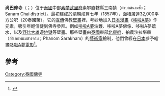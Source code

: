 '''尚巴修寺'''（{{lang-th|วัดสำปะซิว}}；{{lang-en|Wat Sampa Siw}}）位于[[泰國|泰國]]中部[[素攀武里府|素攀武里府]]素攀直轄縣三南猜（ตำบลสนามชัย；Sanam Chai district）。最初建成於[[清朝|清朝]]咸豐七年（1857年），面積廣達32,000平方公呎（20泰國萊）。它的[[宣傳|宣傳]]佛教[[壁畫|壁畫]]裡，考妙地加入[[日本漫畫|日本漫畫]]《[[哆啦A夢|哆啦A夢]]》作元素，吸引年輕信徒到佛寺參拜。例如[[哆啦A梦_(角色)|哆啦A夢]]油鑊、哆啦A夢佛像、哆啦A夢嬉水，以及[[野比大雄|野比大雄]]遊[[地獄|地獄]]等壁畫。那些壁畫由[[泰國|泰國]]東部[[北柳府|北柳府]]，拍農沙拉堪縣（อำเภอพนมสารคาม；Phanom Sarakham）的[[藝術家|藝術家]]繪制，他們曾經在[[日本|日本]]參予繪畫[[哆啦A夢|哆啦A夢]][[電影|電影]]<ref>[http://www.khaosod.co.th/view_news.php?newsid=TUROd01ERXdOREU0TURFMU5BPT0=&sectionid=TURNd01RPT0=&day=TWpBeE1TMHdNUzB4T0E9PQ== ]{{dead link|date=2018年4月 |bot=InternetArchiveBot |fix-attempted=yes }}</ref>。

== 參考 ==
<div class="references-small">
<references />
</div>

[[Category:泰國佛寺|Category:泰國佛寺]]